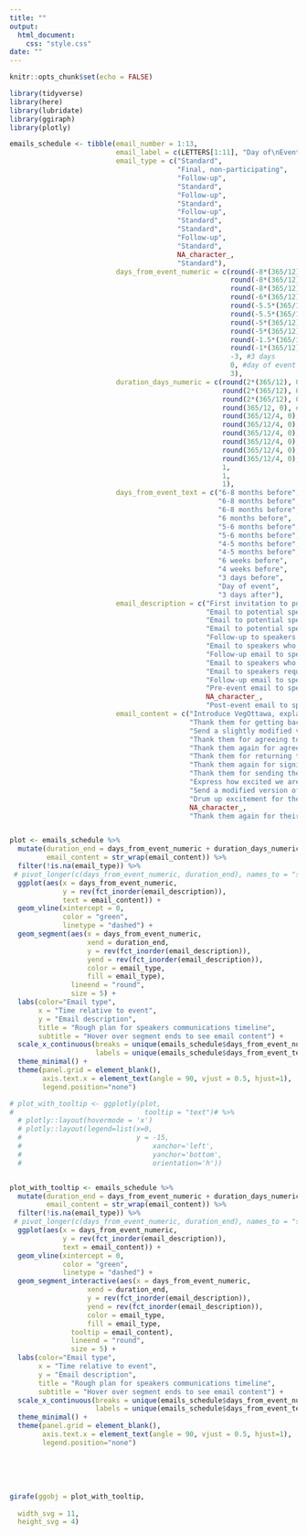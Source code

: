 ```yaml
---
title: ""
output: 
  html_document:
    css: "style.css"
date: ""
---
```


```r
knitr::opts_chunk$set(echo = FALSE)

library(tidyverse)
library(here)
library(lubridate)
library(ggiraph)
library(plotly)

```

```r

emails_schedule <- tibble(email_number = 1:13,
                          email_label = c(LETTERS[1:11], "Day of\nEvent", LETTERS[12]),
                          email_type = c("Standard",
                                         "Final, non-participating",
                                         "Follow-up",
                                         "Standard",
                                         "Follow-up",
                                         "Standard",
                                         "Follow-up",
                                         "Standard",
                                         "Standard",
                                         "Follow-up",
                                         "Standard",
                                         NA_character_,
                                         "Standard"),
                          days_from_event_numeric = c(round(-8*(365/12), 0), #8 months
                                                      round(-8*(365/12), 0),
                                                      round(-8*(365/12), 0),
                                                      round(-6*(365/12), 0), #6 months
                                                      round(-5.5*(365/12), 0), #5.5 months
                                                      round(-5.5*(365/12), 0),
                                                      round(-5*(365/12), 0),  #5 months
                                                      round(-5*(365/12), 0),
                                                      round(-1.5*(365/12), 0), #6 weeks
                                                      round(-1*(365/12), 0), #4 weeks
                                                      -3, #3 days
                                                      0, #day of event
                                                      3), 
                          duration_days_numeric = c(round(2*(365/12), 0), #2 months
                                                    round(2*(365/12), 0), 
                                                    round(2*(365/12), 0),
                                                    round(365/12, 0), #1 month
                                                    round(365/12/4, 0), #1 week
                                                    round(365/12/4, 0),
                                                    round(365/12/4, 0),
                                                    round(365/12/4, 0),
                                                    round(365/12/4, 0),
                                                    round(365/12/4, 0),
                                                    1,
                                                    1,
                                                    1),
                          days_from_event_text = c("6-8 months before",
                                                   "6-8 months before",
                                                   "6-8 months before",
                                                   "6 months before",
                                                   "5-6 months before",
                                                   "5-6 months before",
                                                   "4-5 months before",
                                                   "4-5 months before",
                                                   "6 weeks before",
                                                   "4 weeks before",
                                                   "3 days before",
                                                   "Day of event",
                                                   "3 days after"),
                          email_description = c("First invitation to potential speakers",
                                                "Email to potential speakers who have declined to take part",
                                                "Email to potential speakers who have not replied to us at all",
                                                "Email to potential speakers who have accepted",
                                                "Follow-up to speakers who haven’t sent back the signed speaker agreement",
                                                "Email to speakers who have sent back the signed speaker agreement",
                                                "Follow-up email to speakers who have not sent the info requested",
                                                "Email to speakers who have supplied the requested info",
                                                "Email to speakers requesting their presentation",
                                                "Follow-up email to speakers who have not provided their presentation",
                                                "Pre-event email to speakers",
                                                NA_character_,
                                                "Post-event email to speakers"),
                          email_content = c("Introduce VegOttawa, explain we are planning a VegFest and would like to extend invitation for them to speak on X topic, given their expertise in this area. Provide event dates, location, and either ask what their speaker fee would be (for more well-known speakers) or provide what we can offer as a speaker fee (for others). Indicate that we will cover travel and accommodation costs (if we will), and request a response within a certain time frame (2 weeks?)",
                                            "Thank them for getting back to us and express hope that we might collaborate in the future. Wish them well.",
                                            "Send a slightly modified version of the first email, letting them know we’d really love them to consider joining us, but we understand if it isn’t possible right now. If they could please let us know either way, then we can move forward with other potential speakers. Give them a further (week?) to reply.",
                                            "Thank them for agreeing to participate, and include more details about what will be expected, including info about talk length, content, themes we would advise against including?, format (solo talk or panel discussion), etc., plus ask them to sign the attached speaker agreement. Request the signed speaker agreement be returned to us within a certain time frame (1 week?)",
                                            "Thank them again for agreeing to participate, and explain that we need the signed speaker agreement to move forward. As we have X speaker spots to fill up, if we don’t hear back within another (week?), we will have to move on to other potential speakers to fill the spot. Thank them again and offer to answer any questions they may have.",
                                            "Thank them for returning the form and let them know their talk is now officially confirmed. Request details needed for booking accommodation and travel (full legal names, address, phone number? Or will they book own accommodation and provide us receipts for reimbursement? If so, indicate the reimbursement instructions in the email) and for promoting their talk (headshot, with specifications (what size, should it have a non-busy or solid colour background?, short bio (with max word count), short description of their talk (too early to request talk title at this point?), social media account links and website). Request that this all be provided to us within a specific time frame (1 week?)",
                                            "Thank them again for signing the speaker agreement and let them know how excited we are that they will be taking part in our event. Remind them that in order to promote their participation, we require information about their online presence and their photo/bio. Let them know that if they have any questions or issues with what needs to be provided, we are happy to help with that. Give them an extra (week?) to supply these.",
                                            "Thank them for sending the required info, and let them know how/when we will be promoting their talk (on Instagram, Facebook, on the website and through the VegOttawa newsletter). Request that they mention VegOttawa Fest in their socials/to their email contacts, and provide a logo file or two and maybe some example taglines they could use in their posts. Let them know we will be in touch closer to the event to check in, and request a copy of their powerpoint presentation within a specific time frame so we can test that it works with our equipment and approve the content (4 weeks before event?)",
                                            "Express how excited we are for their talk, and remind them we require a copy of the powerpoint within the next two weeks, so we can make sure it works with our A/V equipment and approve the content. Request the final title of their talk so we can include it in printed/online materials. Thank them again for participating.",
                                            "Send a modified version of previous email, asking when they  might be able to send a copy of the presentation. Request the title of their talk ASAP, for our materials. Let them know if they have any issues or questions to reach out and we can help.",
                                            "Drum up excitement for the event and again thank them for participating. Ask if they have any last minute questions or issues and reconfirm their travel/accommodation details. Include date, time, and place of event so they have it handy in a recent email. Outline who they should ask for when they arrive or where they should go exactly. Confirm that they will receive their speaker fee after their talk at the event by cheque, and include details about where to go to get this.",
                                            NA_character_,
                                            "Thank them again for their participation and making the event a success. Express that it was great to work with them and VegOttawa hopes to work with them again. Provide a link to an anonymous feedback form and also let them know they can provide non-anonymous feedback through email too. "))


plot <- emails_schedule %>%
  mutate(duration_end = days_from_event_numeric + duration_days_numeric,
         email_content = str_wrap(email_content)) %>% 
  filter(!is.na(email_type)) %>%
 # pivot_longer(c(days_from_event_numeric, duration_end), names_to = "start_end", values_to = "days_from_event") %>% 
  ggplot(aes(x = days_from_event_numeric,
             y = rev(fct_inorder(email_description)),
             text = email_content)) +
  geom_vline(xintercept = 0,
             color = "green",
             linetype = "dashed") +
  geom_segment(aes(x = days_from_event_numeric, 
                   xend = duration_end, 
                   y = rev(fct_inorder(email_description)), 
                   yend = rev(fct_inorder(email_description)),
                   color = email_type,
                   fill = email_type), 
               lineend = "round", 
               size = 5) + 
  labs(color="Email type",
       x = "Time relative to event",
       y = "Email description",
       title = "Rough plan for speakers communications timeline",
       subtitle = "Hover over segment ends to see email content") +
  scale_x_continuous(breaks = unique(emails_schedule$days_from_event_numeric), 
                     labels = unique(emails_schedule$days_from_event_text)) +
  theme_minimal() +
  theme(panel.grid = element_blank(),
        axis.text.x = element_text(angle = 90, vjust = 0.5, hjust=1),
        legend.position="none") 

# plot_with_tooltip <- ggplotly(plot,
#                                tooltip = "text")# %>%
  # plotly::layout(hovermode = 'x')
  # plotly::layout(legend=list(x=0, 
  #                            y = -15,
  #                                xanchor='left',
  #                                yanchor='bottom',
  #                                orientation='h'))


plot_with_tooltip <- emails_schedule %>%
  mutate(duration_end = days_from_event_numeric + duration_days_numeric,
         email_content = str_wrap(email_content)) %>% 
  filter(!is.na(email_type)) %>%
 # pivot_longer(c(days_from_event_numeric, duration_end), names_to = "start_end", values_to = "days_from_event") %>% 
  ggplot(aes(x = days_from_event_numeric,
             y = rev(fct_inorder(email_description)),
             text = email_content)) +
  geom_vline(xintercept = 0,
             color = "green",
             linetype = "dashed") +
  geom_segment_interactive(aes(x = days_from_event_numeric, 
                   xend = duration_end, 
                   y = rev(fct_inorder(email_description)), 
                   yend = rev(fct_inorder(email_description)),
                   color = email_type,
                   fill = email_type,
               tooltip = email_content), 
               lineend = "round", 
               size = 5) + 
  labs(color="Email type",
       x = "Time relative to event",
       y = "Email description",
       title = "Rough plan for speakers communications timeline",
       subtitle = "Hover over segment ends to see email content") +
  scale_x_continuous(breaks = unique(emails_schedule$days_from_event_numeric), 
                     labels = unique(emails_schedule$days_from_event_text)) +
  theme_minimal() +
  theme(panel.grid = element_blank(),
        axis.text.x = element_text(angle = 90, vjust = 0.5, hjust=1),
        legend.position="none") 


```


<br />
<br />
<br />


```r



girafe(ggobj = plot_with_tooltip,
       
  width_svg = 11,
  height_svg = 4)

```

